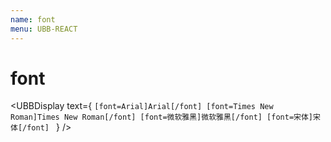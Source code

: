 ```yaml
---
name: font
menu: UBB-REACT
---
```



# font

<UBBDisplay
  text={
`[font=Arial]Arial[/font]
[font=Times New Roman]Times New Roman[/font]
[font=微软雅黑]微软雅黑[/font]
[font=宋体]宋体[/font]
`
  }
/>

